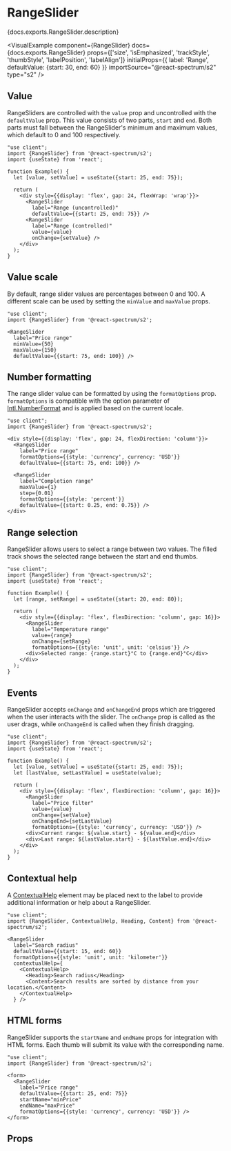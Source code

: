 

# RangeSlider

<PageDescription>{docs.exports.RangeSlider.description}</PageDescription>

<VisualExample
  component={RangeSlider}
  docs={docs.exports.RangeSlider}
  props={['size', 'isEmphasized', 'trackStyle', 'thumbStyle', 'labelPosition', 'labelAlign']}
  initialProps={{
    label: 'Range',
    defaultValue: {start: 30, end: 60}
  }}
  importSource="@react-spectrum/s2"
  type="s2" />

## Value

RangeSliders are controlled with the `value` prop and uncontrolled with the `defaultValue` prop. This value consists of two parts, `start` and `end`. Both parts must fall between the RangeSlider's minimum and maximum values, which default to 0 and 100 respectively.

```tsx render hideImports
"use client";
import {RangeSlider} from '@react-spectrum/s2';
import {useState} from 'react';

function Example() {
  let [value, setValue] = useState({start: 25, end: 75});
  
  return (
    <div style={{display: 'flex', gap: 24, flexWrap: 'wrap'}}>
      <RangeSlider
        label="Range (uncontrolled)"
        defaultValue={{start: 25, end: 75}} />
      <RangeSlider
        label="Range (controlled)"
        value={value}
        onChange={setValue} />
    </div>
  );
}
```

## Value scale

By default, range slider values are percentages between 0 and 100. A different scale can be used by setting the `minValue` and `maxValue` props.

```tsx render hideImports
"use client";
import {RangeSlider} from '@react-spectrum/s2';

<RangeSlider
  label="Price range"
  minValue={50}
  maxValue={150}
  defaultValue={{start: 75, end: 100}} />
```

## Number formatting

The range slider value can be formatted by using the `formatOptions` prop. `formatOptions` is compatible with the option parameter of [Intl.NumberFormat](https://developer.mozilla.org/en-US/docs/Web/JavaScript/Reference/Global_Objects/NumberFormat) and is applied based on the current locale.

```tsx render hideImports
"use client";
import {RangeSlider} from '@react-spectrum/s2';

<div style={{display: 'flex', gap: 24, flexDirection: 'column'}}>
  <RangeSlider
    label="Price range"
    formatOptions={{style: 'currency', currency: 'USD'}}
    defaultValue={{start: 75, end: 100}} />
  
  <RangeSlider
    label="Completion range"
    maxValue={1}
    step={0.01}
    formatOptions={{style: 'percent'}}
    defaultValue={{start: 0.25, end: 0.75}} />
</div>
```

## Range selection

RangeSlider allows users to select a range between two values. The filled track shows the selected range between the start and end thumbs.

```tsx render hideImports
"use client";
import {RangeSlider} from '@react-spectrum/s2';
import {useState} from 'react';

function Example() {
  let [range, setRange] = useState({start: 20, end: 80});

  return (
    <div style={{display: 'flex', flexDirection: 'column', gap: 16}}>
      <RangeSlider
        label="Temperature range"
        value={range}
        onChange={setRange}
        formatOptions={{style: 'unit', unit: 'celsius'}} />
      <div>Selected range: {range.start}°C to {range.end}°C</div>
    </div>
  );
}
```

## Events

RangeSlider accepts `onChange` and `onChangeEnd` props which are triggered when the user interacts with the slider. The `onChange` prop is called as the user drags, while `onChangeEnd` is called when they finish dragging.

```tsx render hideImports
"use client";
import {RangeSlider} from '@react-spectrum/s2';
import {useState} from 'react';

function Example() {
  let [value, setValue] = useState({start: 25, end: 75});
  let [lastValue, setLastValue] = useState(value);

  return (
    <div style={{display: 'flex', flexDirection: 'column', gap: 16}}>
      <RangeSlider
        label="Price filter"
        value={value}
        onChange={setValue}
        onChangeEnd={setLastValue}
        formatOptions={{style: 'currency', currency: 'USD'}} />
      <div>Current range: ${value.start} - ${value.end}</div>
      <div>Last range: ${lastValue.start} - ${lastValue.end}</div>
    </div>
  );
}
```

## Contextual help

A [ContextualHelp](ContextualHelp.html) element may be placed next to the label to provide additional information or help about a RangeSlider.

```tsx render hideImports
"use client";
import {RangeSlider, ContextualHelp, Heading, Content} from '@react-spectrum/s2';

<RangeSlider
  label="Search radius"
  defaultValue={{start: 15, end: 60}}
  formatOptions={{style: 'unit', unit: 'kilometer'}}
  contextualHelp={
    <ContextualHelp>
      <Heading>Search radius</Heading>
      <Content>Search results are sorted by distance from your location.</Content>
    </ContextualHelp>
  } />
```

## HTML forms

RangeSlider supports the `startName` and `endName` props for integration with HTML forms. Each thumb will submit its value with the corresponding name.

```tsx render hideImports
"use client";
import {RangeSlider} from '@react-spectrum/s2';

<form>
  <RangeSlider
    label="Price range"
    defaultValue={{start: 25, end: 75}}
    startName="minPrice"
    endName="maxPrice"
    formatOptions={{style: 'currency', currency: 'USD'}} />
</form>
```

## Props

<PropTable component={docs.exports.RangeSlider} links={docs.links} />
